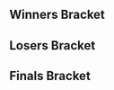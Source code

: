 {{DISPLAYTITLE:Get Smashed at the Foundry #72: Bracket}}{{SetGame|melee}}
{{tabs static
|name1=Overview
|link1=Get_Smashed_at_the_Foundry/72
|name2=Bracket
|link2=Get_Smashed_at_the_Foundry/72/Bracket
|This=2
}}<!-- Generated with http://tournament-nub.rhcloud.com/toliquipedia name=showdowngg-SFGameNight72 -->

==Winners Bracket==
{{64DEWBracketA
|column-width=155
|r1m1p1=SFAT |r1m1p1flag=us |r1m1p1score=W |r1m1win=1
|r1m1p2=Bye |r1m1p2flag= |r1m1p2score=-

|r1m2p1=Ethan |r1m2p1flag= |r1m2p1score=1 |r1m2win=2
|r1m2p2=Deep |r1m2p2flag= |r1m2p2score=2

|r1m3p1=Pikminbutdeadly |r1m3p1flag= |r1m3p1score=2 |r1m3win=1
|r1m3p2=Scrooge |r1m3p2flag= |r1m3p2score=0

|r1m4p1=Zoap |r1m4p1flag= |r1m4p1score=2 |r1m4win=1
|r1m4p2=Lovebun |r1m4p2flag= |r1m4p2score=0

|r1m5p1=Germ |r1m5p1flag=us |r1m5p1score=W |r1m5win=1
|r1m5p2=Bye |r1m5p2flag= |r1m5p2score=-

|r1m6p1=Carlos |r1m6p1flag= |r1m6p1score=1 |r1m6win=2
|r1m6p2=PKP |r1m6p2flag= |r1m6p2score=2

|r1m7p1=Dr. Z |r1m7p1flag=us |r1m7p1score=W |r1m7win=1
|r1m7p2=Bye |r1m7p2flag= |r1m7p2score=-

|r1m8p1=Dr Jwns |r1m8p1flag= |r1m8p1score=2 |r1m8win=1
|r1m8p2=Vankulture |r1m8p2flag= |r1m8p2score=1

|r1m9p1=HomeMadeWaffles |r1m9p1flag=us |r1m9p1score=W |r1m9win=1
|r1m9p2=Bye |r1m9p2flag= |r1m9p2score=-

|r1m10p1=Higgins |r1m10p1flag= |r1m10p1score=1 |r1m10win=2
|r1m10p2=Mova |r1m10p2flag= |r1m10p2score=2

|r1m11p1=Skeeter |r1m11p1flag= |r1m11p1score=W |r1m11win=1
|r1m11p2=Bye |r1m11p2flag= |r1m11p2score=-

|r1m12p1=Drewgong |r1m12p1flag= |r1m12p1score=2 |r1m12win=1
|r1m12p2=Wonderbean |r1m12p2flag= |r1m12p2score=0

|r1m13p1=D..P |r1m13p1flag=us |r1m13p1score=W |r1m13win=1
|r1m13p2=Bye |r1m13p2flag= |r1m13p2score=-

|r1m14p1=Clubs |r1m14p1flag= |r1m14p1score=1 |r1m14win=2
|r1m14p2=Chetter |r1m14p2flag= |r1m14p2score=2

|r1m15p1=w33dl0rd840 |r1m15p1flag=us |r1m15p1score=W |r1m15win=1
|r1m15p2=Bye |r1m15p2flag= |r1m15p2score=-

|r1m16p1=Myko |r1m16p1flag= |r1m16p1score=2 |r1m16win=1
|r1m16p2=Beer |r1m16p2flag= |r1m16p2score=0

|r1m17p1=Shroomed |r1m17p1flag=us |r1m17p1score=W |r1m17win=1
|r1m17p2=Bye |r1m17p2flag= |r1m17p2score=-

|r1m18p1=Batman With A Glock (J.P) |r1m18p1flag= |r1m18p1score=2 |r1m18win=1
|r1m18p2=Carcosa |r1m18p2flag= |r1m18p2score=1

|r1m19p1=Sage |r1m19p1flag=us |r1m19p1score=W |r1m19win=1
|r1m19p2=Bye |r1m19p2flag= |r1m19p2score=-

|r1m20p1=Grandma's Cleavage |r1m20p1flag= |r1m20p1score=2 |r1m20win=1
|r1m20p2=Bobo |r1m20p2flag= |r1m20p2score=0

|r1m21p1=Phil |r1m21p1flag=us |r1m21p1score=W |r1m21win=1
|r1m21p2=Bye |r1m21p2flag= |r1m21p2score=-

|r1m22p1=Irish |r1m22p1flag= |r1m22p1score=2 |r1m22win=1
|r1m22p2=401K |r1m22p2flag= |r1m22p2score=0

|r1m23p1=ycz6 |r1m23p1flag=us |r1m23p1score=W |r1m23win=1
|r1m23p2=Bye |r1m23p2flag= |r1m23p2score=-

|r1m24p1=Truedong |r1m24p1flag= |r1m24p1score=2 |r1m24win=1
|r1m24p2=RickTheFox |r1m24p2flag= |r1m24p2score=0

|r1m25p1=Frootloop |r1m25p1flag=us |r1m25p1score=W |r1m25win=1
|r1m25p2=Bye |r1m25p2flag= |r1m25p2score=-

|r1m26p1=BertBusDriver |r1m26p1flag= |r1m26p1score=2 |r1m26win=1
|r1m26p2=Charlezard |r1m26p2flag= |r1m26p2score=0

|r1m27p1=Boback |r1m27p1flag= |r1m27p1score=W |r1m27win=1
|r1m27p2=Bye |r1m27p2flag= |r1m27p2score=-

|r1m28p1=LTigre |r1m28p1flag= |r1m28p1score=2 |r1m28win=1
|r1m28p2=GRE |r1m28p2flag= |r1m28p2score=0

|r1m29p1=Darrell |r1m29p1flag=us |r1m29p1score=W |r1m29win=1
|r1m29p2=Bye |r1m29p2flag= |r1m29p2score=-

|r1m30p1=Hoof |r1m30p1flag= |r1m30p1score=2 |r1m30win=1
|r1m30p2=Cruz |r1m30p2flag= |r1m30p2score=1

|r1m31p1=Catnip |r1m31p1flag= |r1m31p1score=W |r1m31win=1
|r1m31p2=Bye |r1m31p2flag= |r1m31p2score=-

|r1m32p1=Ghettotastic |r1m32p1flag= |r1m32p1score=2 |r1m32win=1
|r1m32p2=Lt. Dan |r1m32p2flag= |r1m32p2score=0

|r2m1p1=SFAT |r2m1p1flag=us |r2m1p1score=2 |r2m1win=1
|r2m1p2=Deep |r2m1p2flag= |r2m1p2score=0

|r2m2p1=Pikminbutdeadly |r2m2p1flag= |r2m2p1score=2 |r2m2win=1
|r2m2p2=Zoap |r2m2p2flag= |r2m2p2score=0

|r2m3p1=Germ |r2m3p1flag=us |r2m3p1score=2 |r2m3win=1
|r2m3p2=PKP |r2m3p2flag= |r2m3p2score=0

|r2m4p1=Dr. Z |r2m4p1flag=us |r2m4p1score=2 |r2m4win=1
|r2m4p2=Dr Jwns |r2m4p2flag= |r2m4p2score=0

|r2m5p1=HomeMadeWaffles |r2m5p1flag=us |r2m5p1score=2 |r2m5win=1
|r2m5p2=Mova |r2m5p2flag= |r2m5p2score=0

|r2m6p1=Skeeter |r2m6p1flag= |r2m6p1score=2 |r2m6win=1
|r2m6p2=Drewgong |r2m6p2flag= |r2m6p2score=1

|r2m7p1=D..P |r2m7p1flag=us |r2m7p1score=2 |r2m7win=1
|r2m7p2=Chetter |r2m7p2flag= |r2m7p2score=0

|r2m8p1=w33dl0rd840 |r2m8p1flag=us |r2m8p1score=2 |r2m8win=1
|r2m8p2=Myko |r2m8p2flag= |r2m8p2score=1

|r2m9p1=Shroomed |r2m9p1flag=us |r2m9p1score=2 |r2m9win=1
|r2m9p2=Batman With A Glock (J.P) |r2m9p2flag= |r2m9p2score=0

|r2m10p1=Sage |r2m10p1flag=us |r2m10p1score=1 |r2m10win=2
|r2m10p2=Grandma's Cleavage |r2m10p2flag= |r2m10p2score=2

|r2m11p1=Phil |r2m11p1flag=us |r2m11p1score= |r2m11win=2
|r2m11p2=Irish |r2m11p2flag= |r2m11p2score={{win}}

|r2m12p1=ycz6 |r2m12p1flag=us |r2m12p1score=2 |r2m12win=1
|r2m12p2=Truedong |r2m12p2flag= |r2m12p2score=1

|r2m13p1=Frootloop |r2m13p1flag=us |r2m13p1score=2 |r2m13win=1
|r2m13p2=BertBusDriver |r2m13p2flag= |r2m13p2score=0

|r2m14p1=Boback |r2m14p1flag= |r2m14p1score=1 |r2m14win=2
|r2m14p2=LTigre |r2m14p2flag= |r2m14p2score=2

|r2m15p1=Darrell |r2m15p1flag=us |r2m15p1score=2 |r2m15win=1
|r2m15p2=Hoof |r2m15p2flag= |r2m15p2score=0

|r2m16p1=Catnip |r2m16p1flag= |r2m16p1score=2 |r2m16win=1
|r2m16p2=Ghettotastic |r2m16p2flag= |r2m16p2score=0

|r3m1p1=SFAT |r3m1p1flag=us |r3m1p1score=2 |r3m1win=1
|r3m1p2=Pikminbutdeadly |r3m1p2flag= |r3m1p2score=0

|r3m2p1=Germ |r3m2p1flag=us |r3m2p1score=1 |r3m2win=2
|r3m2p2=Dr. Z |r3m2p2flag=us |r3m2p2score=2

|r3m3p1=HomeMadeWaffles |r3m3p1flag=us |r3m3p1score=2 |r3m3win=1
|r3m3p2=Skeeter |r3m3p2flag= |r3m3p2score=0

|r3m4p1=D..P |r3m4p1flag=us |r3m4p1score=2 |r3m4win=1
|r3m4p2=w33dl0rd840 |r3m4p2flag=us |r3m4p2score=1

|r3m5p1=Shroomed |r3m5p1flag=us |r3m5p1score=2 |r3m5win=1
|r3m5p2=Grandma's Cleavage |r3m5p2flag= |r3m5p2score=0

|r3m6p1=Irish |r3m6p1flag= |r3m6p1score=0 |r3m6win=2
|r3m6p2=ycz6 |r3m6p2flag=us |r3m6p2score=2

|r3m7p1=Frootloop |r3m7p1flag=us |r3m7p1score=2 |r3m7win=1
|r3m7p2=LTigre |r3m7p2flag= |r3m7p2score=0

|r3m8p1=Darrell |r3m8p1flag=us |r3m8p1score=2 |r3m8win=1
|r3m8p2=Catnip |r3m8p2flag= |r3m8p2score=1

|r4m1p1=SFAT |r4m1p1flag=us |r4m1p1score=2 |r4m1win=1
|r4m1p2=Dr. Z |r4m1p2flag=us |r4m1p2score=0

|r4m2p1=HomeMadeWaffles |r4m2p1flag=us |r4m2p1score=1 |r4m2win=2
|r4m2p2=D..P |r4m2p2flag=us |r4m2p2score=2

|r4m3p1=Shroomed |r4m3p1flag=us |r4m3p1score=2 |r4m3win=1
|r4m3p2=ycz6 |r4m3p2flag=us |r4m3p2score=0

|r4m4p1=Frootloop |r4m4p1flag=us |r4m4p1score=2 |r4m4win=1
|r4m4p2=Darrell |r4m4p2flag=us |r4m4p2score=0

|r5m1p1=SFAT |r5m1p1flag=us |r5m1p1score=3 |r5m1win=1
|r5m1p2=D..P |r5m1p2flag=us |r5m1p2score=1

|r5m2p1=Shroomed |r5m2p1flag=us |r5m2p1score=3 |r5m2win=1
|r5m2p2=Frootloop |r5m2p2flag=us |r5m2p2score=0
}}

==Losers Bracket==
{{64DELBracketSmwA
|tourneylink=Get Smashed at the Foundry/72
|tourneyname=Get Smashed at the Foundry #72
|l1placement=49-64
|l2placement=33-48
|l3placement=25-32
|l4placement=17-24
|l5placement=13-16
|l6placement=9-12
|l7placement=7-8
|l8placement=5-6
|column-width=155
|l1m1p1=Bye |l1m1p1flag= |l1m1p1score=- |l1m1win=2
|l1m1p2=Ethan |l1m1p2flag= |l1m1p2score=W

|l1m2p1=Scrooge |l1m2p1flag= |l1m2p1score=2 |l1m2win=1
|l1m2p2=Lovebun |l1m2p2flag= |l1m2p2score=0

|l1m3p1=Bye |l1m3p1flag= |l1m3p1score=- |l1m3win=2
|l1m3p2=Carlos |l1m3p2flag= |l1m3p2score=W

|l1m4p1=Bye |l1m4p1flag= |l1m4p1score=- |l1m4win=2
|l1m4p2=Vankulture |l1m4p2flag= |l1m4p2score=W

|l1m5p1=Bye |l1m5p1flag= |l1m5p1score=- |l1m5win=2
|l1m5p2=Higgins |l1m5p2flag= |l1m5p2score=W

|l1m6p1=Bye |l1m6p1flag= |l1m6p1score=- |l1m6win=2
|l1m6p2=Wonderbean |l1m6p2flag= |l1m6p2score=W

|l1m7p1=Bye |l1m7p1flag= |l1m7p1score=- |l1m7win=2
|l1m7p2=Clubs |l1m7p2flag= |l1m7p2score=W

|l1m8p1=Bye |l1m8p1flag= |l1m8p1score=- |l1m8win=2
|l1m8p2=Beer |l1m8p2flag= |l1m8p2score=W

|l1m9p1=Bye |l1m9p1flag= |l1m9p1score=- |l1m9win=2
|l1m9p2=Carcosa |l1m9p2flag= |l1m9p2score=W

|l1m10p1=Bye |l1m10p1flag= |l1m10p1score=- |l1m10win=2
|l1m10p2=Bobo |l1m10p2flag= |l1m10p2score=W

|l1m11p1=Bye |l1m11p1flag= |l1m11p1score=- |l1m11win=2
|l1m11p2=401K |l1m11p2flag= |l1m11p2score=W

|l1m12p1=Bye |l1m12p1flag= |l1m12p1score=- |l1m12win=2
|l1m12p2=RickTheFox |l1m12p2flag= |l1m12p2score=W

|l1m13p1=Bye |l1m13p1flag= |l1m13p1score=- |l1m13win=2
|l1m13p2=Charlezard |l1m13p2flag= |l1m13p2score=W

|l1m14p1=Bye |l1m14p1flag= |l1m14p1score=- |l1m14win=2
|l1m14p2=GRE |l1m14p2flag= |l1m14p2score=W

|l1m15p1=Bye |l1m15p1flag= |l1m15p1score=- |l1m15win=2
|l1m15p2=Cruz |l1m15p2flag= |l1m15p2score=W

|l1m16p1=Bye |l1m16p1flag= |l1m16p1score=- |l1m16win=2
|l1m16p2=Lt. Dan |l1m16p2flag= |l1m16p2score=W

|l2m1p1=Ghettotastic |l2m1p1flag= |l2m1p1score=2 |l2m1win=1
|l2m1p2=Ethan |l2m1p2flag= |l2m1p2score=0

|l2m2p1=Hoof |l2m2p1flag= |l2m2p1score=2 |l2m2win=1
|l2m2p2=Scrooge |l2m2p2flag= |l2m2p2score=0

|l2m3p1=Boback |l2m3p1flag= |l2m3p1score=2 |l2m3win=1
|l2m3p2=Carlos |l2m3p2flag= |l2m3p2score=0

|l2m4p1=BertBusDriver |l2m4p1flag= |l2m4p1score=2 |l2m4win=1
|l2m4p2=Vankulture |l2m4p2flag= |l2m4p2score=0

|l2m5p1=Truedong |l2m5p1flag= |l2m5p1score=2 |l2m5win=1
|l2m5p2=Higgins |l2m5p2flag= |l2m5p2score=0

|l2m6p1=Phil |l2m6p1flag=us |l2m6p1score= |l2m6win=2
|l2m6p2=Wonderbean |l2m6p2flag= |l2m6p2score={{win}}

|l2m7p1=Sage |l2m7p1flag=us |l2m7p1score=2 |l2m7win=1
|l2m7p2=Clubs |l2m7p2flag= |l2m7p2score=1

|l2m8p1=Batman With A Glock (J.P) |l2m8p1flag= |l2m8p1score=2 |l2m8win=1
|l2m8p2=Beer |l2m8p2flag= |l2m8p2score=0

|l2m9p1=Myko |l2m9p1flag= |l2m9p1score=2 |l2m9win=1
|l2m9p2=Carcosa |l2m9p2flag= |l2m9p2score=0

|l2m10p1=Chetter |l2m10p1flag= |l2m10p1score=2 |l2m10win=1
|l2m10p2=Bobo |l2m10p2flag= |l2m10p2score=0

|l2m11p1=Drewgong |l2m11p1flag= |l2m11p1score=2 |l2m11win=1
|l2m11p2=401K |l2m11p2flag= |l2m11p2score=0

|l2m12p1=Mova |l2m12p1flag= |l2m12p1score=2 |l2m12win=1
|l2m12p2=RickTheFox |l2m12p2flag= |l2m12p2score=1

|l2m13p1=Dr Jwns |l2m13p1flag= |l2m13p1score=2 |l2m13win=1
|l2m13p2=Charlezard |l2m13p2flag= |l2m13p2score=0

|l2m14p1=PKP |l2m14p1flag= |l2m14p1score=0 |l2m14win=2
|l2m14p2=GRE |l2m14p2flag= |l2m14p2score=2

|l2m15p1=Zoap |l2m15p1flag= |l2m15p1score=2 |l2m15win=1
|l2m15p2=Cruz |l2m15p2flag= |l2m15p2score=0

|l2m16p1=Deep |l2m16p1flag= |l2m16p1score=1 |l2m16win=2
|l2m16p2=Lt. Dan |l2m16p2flag= |l2m16p2score=2

|l3m1p1=Ghettotastic |l3m1p1flag= |l3m1p1score=2 |l3m1win=1
|l3m1p2=Hoof |l3m1p2flag= |l3m1p2score=1

|l3m2p1=Boback |l3m2p1flag= |l3m2p1score=2 |l3m2win=1
|l3m2p2=BertBusDriver |l3m2p2flag= |l3m2p2score=0

|l3m3p1=Truedong |l3m3p1flag= |l3m3p1score=2 |l3m3win=1
|l3m3p2=Wonderbean |l3m3p2flag= |l3m3p2score=0

|l3m4p1=Sage |l3m4p1flag=us |l3m4p1score=2 |l3m4win=1
|l3m4p2=Batman With A Glock (J.P) |l3m4p2flag= |l3m4p2score=0

|l3m5p1=Myko |l3m5p1flag= |l3m5p1score=1 |l3m5win=2
|l3m5p2=Chetter |l3m5p2flag= |l3m5p2score=2

|l3m6p1=Drewgong |l3m6p1flag= |l3m6p1score=2 |l3m6win=1
|l3m6p2=Mova |l3m6p2flag= |l3m6p2score=1

|l3m7p1=Dr Jwns |l3m7p1flag= |l3m7p1score=0 |l3m7win=2
|l3m7p2=GRE |l3m7p2flag= |l3m7p2score=2

|l3m8p1=Zoap |l3m8p1flag= |l3m8p1score=2 |l3m8win=1
|l3m8p2=Lt. Dan |l3m8p2flag= |l3m8p2score=0

|l4m1p1=w33dl0rd840 |l4m1p1flag=us |l4m1p1score=2 |l4m1win=1
|l4m1p2=Ghettotastic |l4m1p2flag= |l4m1p2score=0

|l4m2p1=Skeeter |l4m2p1flag= |l4m2p1score=2 |l4m2win=1
|l4m2p2=Boback |l4m2p2flag= |l4m2p2score=1

|l4m3p1=Germ |l4m3p1flag=us |l4m3p1score=2 |l4m3win=1
|l4m3p2=Truedong |l4m3p2flag= |l4m3p2score=1

|l4m4p1=Pikminbutdeadly |l4m4p1flag= |l4m4p1score=1 |l4m4win=2
|l4m4p2=Sage |l4m4p2flag=us |l4m4p2score=2

|l4m5p1=Catnip |l4m5p1flag= |l4m5p1score=2 |l4m5win=1
|l4m5p2=Chetter |l4m5p2flag= |l4m5p2score=0

|l4m6p1=LTigre |l4m6p1flag= |l4m6p1score=0 |l4m6win=2
|l4m6p2=Drewgong |l4m6p2flag= |l4m6p2score=2

|l4m7p1=Irish |l4m7p1flag= |l4m7p1score=0 |l4m7win=2
|l4m7p2=GRE |l4m7p2flag= |l4m7p2score=2

|l4m8p1=Grandma's Cleavage |l4m8p1flag= |l4m8p1score=0 |l4m8win=2
|l4m8p2=Zoap |l4m8p2flag= |l4m8p2score=2

|l5m1p1=w33dl0rd840 |l5m1p1flag=us |l5m1p1score=2 |l5m1win=1
|l5m1p2=Skeeter |l5m1p2flag= |l5m1p2score=0

|l5m2p1=Germ |l5m2p1flag=us |l5m2p1score=2 |l5m2win=1
|l5m2p2=Sage |l5m2p2flag=us |l5m2p2score=0

|l5m3p1=Catnip |l5m3p1flag= |l5m3p1score=2 |l5m3win=1
|l5m3p2=Drewgong |l5m3p2flag= |l5m3p2score=1

|l5m4p1=GRE |l5m4p1flag= |l5m4p1score=0 |l5m4win=2
|l5m4p2=Zoap |l5m4p2flag= |l5m4p2score=2

|l6m1p1=ycz6 |l6m1p1flag=us |l6m1p1score=2 |l6m1win=1
|l6m1p2=w33dl0rd840 |l6m1p2flag=us |l6m1p2score=1

|l6m2p1=Darrell |l6m2p1flag=us |l6m2p1score=1 |l6m2win=2
|l6m2p2=Germ |l6m2p2flag=us |l6m2p2score=2

|l6m3p1=Dr. Z |l6m3p1flag=us |l6m3p1score=2 |l6m3win=1
|l6m3p2=Catnip |l6m3p2flag= |l6m3p2score=1

|l6m4p1=HomeMadeWaffles |l6m4p1flag=us |l6m4p1score=2 |l6m4win=1
|l6m4p2=Zoap |l6m4p2flag= |l6m4p2score=0

|l7m1p1=ycz6 |l7m1p1flag=us |l7m1p1score=0 |l7m1win=2
|l7m1p2=Germ |l7m1p2flag=us |l7m1p2score=2

|l7m2p1=Dr. Z |l7m2p1flag=us |l7m2p1score=0 |l7m2win=2
|l7m2p2=HomeMadeWaffles |l7m2p2flag=us |l7m2p2score=2

|l8m1p1=D..P |l8m1p1flag=us |l8m1p1score=2 |l8m1win=1
|l8m1p2=Germ |l8m1p2flag=us |l8m1p2score=1

|l8m2p1=Frootloop |l8m2p1flag=us |l8m2p1score=2 |l8m2win=1
|l8m2p2=HomeMadeWaffles |l8m2p2flag=us |l8m2p2score=1
}}
<onlyinclude>
==Finals Bracket==
{{DEFinalSmwBracket
|tourneylink=Get Smashed at the Foundry/72
|tourneyname=Get Smashed at the Foundry #72
|l1placement=4
|r2placement=3
|r3loserplacement=2
|r3winnerplacement=1
|export_score=true
<!-- FROM WINNERS -->
|r1m1p1=SFAT |r1m1p1flag=us |r1m1p1score=3 |r1m1win=1
|r1m1p2=Shroomed |r1m1p2flag=us |r1m1p2score=1

<!-- FROM LOSERS -->
|l1m1p1=D..P |l1m1p1flag=us |l1m1p1score=0 |l1m1win=2
|l1m1p2=Frootloop |l1m1p2flag=us |l1m1p2score=3

<!-- LOSERS FINALS -->
|r2m1p1=Shroomed |r2m1p1flag=us |r2m1p1score=3 |r2m1win=1
|r2m1p2=Frootloop |r2m1p2flag=us |r2m1p2score=1

<!-- GRAND FINALS -->
|r3m1p1=SFAT |r3m1p1flag=us |r3m1p1score=3 |r3m1win=1
|r3m1p2=Shroomed |r3m1p2flag=us |r3m1p2score=1
}}
</onlyinclude>

